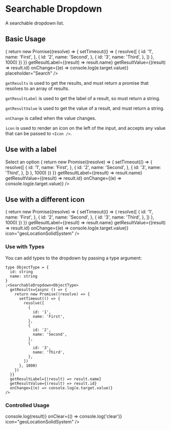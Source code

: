 
<Meta title="SearchableDropdown" component={SearchableDropdown} />

# Searchable Dropdown

A searchable dropdown list.

<ArgsTable of={SearchableDropdown} />

## Basic Usage

<Canvas>
  <Story name="Basic Usage">
    <SearchableDropdown
      getResults={async () => {
        return new Promise((resolve) => {
          setTimeout(() => {
            resolve([
              {
                id: '1',
                name: 'First',
              },
              {
                id: '2',
                name: 'Second',
              },
              {
                id: '3',
                name: 'Third',
              },
            ])
          }, 1000)
        })
      }}
      getResultLabel={(result) => result.name}
      getResultValue={(result) => result.id}
      onChange={(e) => console.log(e.target.value)}
      placeholder="Search"
    />
  </Story>
</Canvas>

`getResults` is used to get the results, and must return a promise that resolves to an array of results.

`getResultLabel` is used to get the label of a result, so must return a string.

`getResultValue` is used to get the value of a result, and must return a string.

`onChange` is called when the value changes.

`icon` is used to render an icon on the left of the input, and accepts any value that can be passed to `<Icon />`.

## Use with a label

<Canvas>
  <Story name="Use with a label">
    <SearchableDropdownSearchLabel>Select an option</SearchableDropdownSearchLabel>
    <SearchableDropdown
      getResults={async () => {
        return new Promise((resolve) => {
          setTimeout(() => {
            resolve([
              {
                id: '1',
                name: 'First',
              },
              {
                id: '2',
                name: 'Second',
              },
              {
                id: '3',
                name: 'Third',
              },
            ])
          }, 1000)
        })
      }}
      getResultLabel={(result) => result.name}
      getResultValue={(result) => result.id}
      onChange={(e) => console.log(e.target.value)}
    />
  </Story>
</Canvas>

## Use with a different icon

<Canvas>
  <Story name="Use with an icon">
    <SearchableDropdown
      getResults={async () => {
        return new Promise((resolve) => {
          setTimeout(() => {
            resolve([
              {
                id: '1',
                name: 'First',
              },
              {
                id: '2',
                name: 'Second',
              },
              {
                id: '3',
                name: 'Third',
              },
            ])
          }, 1000)
        })
      }}
      getResultLabel={(result) => result.name}
      getResultValue={(result) => result.id}
      onChange={(e) => console.log(e.target.value)}
      icon="geoLocationSolidSystem"
    />
  </Story>
</Canvas>

### Use with Types

You can add types to the dropdown by passing a type argument:

```tsx
type ObjectType = {
  id: string
  name: string
}
;<SearchableDropdown<ObjectType>
  getResults={async () => {
    return new Promise((resolve) => {
      setTimeout(() => {
        resolve([
          {
            id: '1',
            name: 'First',
          },
          {
            id: '2',
            name: 'Second',
          },
          {
            id: '3',
            name: 'Third',
          },
        ])
      }, 1000)
    })
  }}
  getResultLabel={(result) => result.name}
  getResultValue={(result) => result.id}
  onChange={(e) => console.log(e.target.value)}
/>
```

### Controlled Usage

<ArgsTable of={ControlledSearchableDropdown} />

<Canvas>
  <Story name="Controlled Usage">
    <ControlledSearchableDropdown
      isResultsListVisible={true}
      isClearVisible={true}
      loading={false}
      selectedValue=""
      resultsList={[
        {
          value: '1',
          label: 'First',
        },
        {
          value: '2',
          label: 'Second',
        },
        {
          value: '3',
          label: 'Third',
        },
      ]}
      onResultClick={(result) => console.log(result)}
      onClear={() => console.log('clear')}
      icon="geoLocationSolidSystem"
    />
  </Story>
</Canvas>

<RenderHtmlMarkup component="SearchableDropdown" story="Controlled Usage" />
